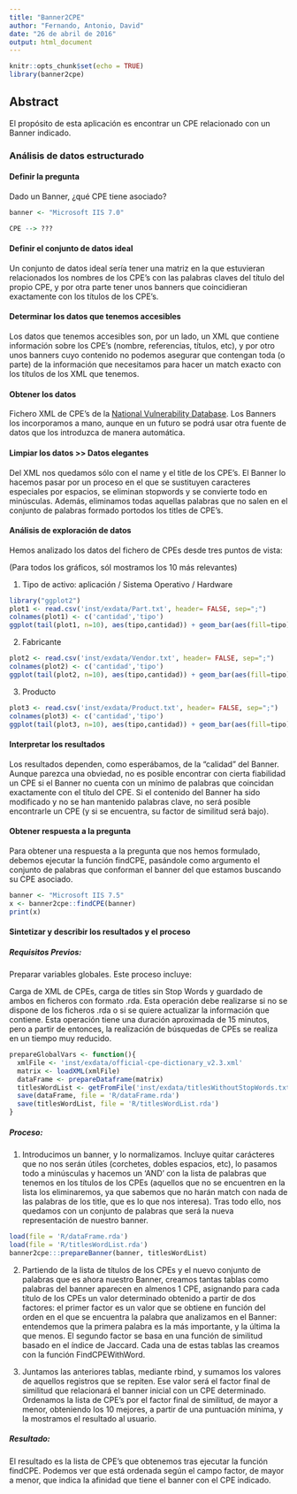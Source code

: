 ---
title: "Banner2CPE"
author: "Fernando, Antonio, David"
date: "26 de abril de 2016"
output: html_document
---

```{r setup, include=FALSE}
knitr::opts_chunk$set(echo = TRUE)
library(banner2cpe)
```



## Abstract

El propósito de esta aplicación es encontrar un CPE relacionado con un Banner indicado.


### Análisis de datos estructurado

#### Definir la pregunta

Dado un Banner, ¿qué CPE tiene asociado?


```{r Definir_Pregunta, eval=FALSE}
banner <- "Microsoft IIS 7.0"

CPE --> ???

```


####  Definir el conjunto de datos ideal

Un conjunto de datos ideal sería tener una matriz en la que estuvieran relacionados los nombres de los CPE's con las palabras claves del título del propio CPE, y por otra parte tener unos banners que coincidieran exactamente con los títulos de los CPE's.


#### Determinar los datos que tenemos accesibles

Los datos que tenemos accesibles son, por un lado, un XML que contiene información sobre los CPE's (nombre, referencias, títulos, etc), y por otro unos banners cuyo contenido no podemos asegurar que contengan toda (o parte) de la información que necesitamos para hacer un match exacto con los títulos de los XML que tenemos.


#### Obtener los datos

Fichero XML de CPE's de la [National Vulnerability Database](http://static.nvd.nist.gov/feeds/xml/cpe/dictionary/official-cpe-dictionary_v2.3.xml).
Los Banners los incorporamos a mano, aunque en un futuro se podrá usar otra fuente de datos que los introduzca de manera automática.


#### Limpiar los datos >> Datos elegantes

Del XML nos quedamos sólo con el name y el title de los CPE's. El Banner lo hacemos pasar por un proceso en el que se sustituyen caracteres especiales por espacios, se eliminan stopwords y se convierte todo en minúsculas. Además, eliminamos todas aquellas palabras que no salen en el conjunto de palabras formado portodos los titles de CPE's.


#### Análisis de exploración de datos

Hemos analizado los datos del fichero de CPEs desde tres puntos de vista: 

(Para todos los gráficos, sól mostramos los 10 más relevantes)

1. Tipo de activo: aplicación / Sistema Operativo / Hardware

```{r grafico1, cache=TRUE}
library("ggplot2")
plot1 <- read.csv('inst/exdata/Part.txt', header= FALSE, sep=";")
colnames(plot1) <- c('cantidad','tipo')
ggplot(tail(plot1, n=10), aes(tipo,cantidad)) + geom_bar(aes(fill=tipo),position="dodge",stat="identity")

```

2. Fabricante

```{r grafico2, cache=TRUE}
plot2 <- read.csv('inst/exdata/Vendor.txt', header= FALSE, sep=";")
colnames(plot2) <- c('cantidad','tipo')
ggplot(tail(plot2, n=10), aes(tipo,cantidad)) + geom_bar(aes(fill=tipo),position="dodge",stat="identity")
```

3. Producto

```{r grafico3, cache=TRUE}
plot3 <- read.csv('inst/exdata/Product.txt', header= FALSE, sep=";")
colnames(plot3) <- c('cantidad','tipo')
ggplot(tail(plot3, n=10), aes(tipo,cantidad)) + geom_bar(aes(fill=tipo),position="dodge",stat="identity")
```



#### Interpretar los resultados

Los resultados dependen, como esperábamos, de la "calidad" del Banner. Aunque parezca una obviedad, no es posible encontrar con cierta fiabilidad un CPE si el Banner no cuenta con un mínimo de palabras que coincidan exactamente con el título del CPE. Si el contenido del Banner ha sido modificado y no se han mantenido palabras clave, no será posible encontrarle un CPE (y si se encuentra, su factor de similitud será bajo).

#### Obtener respuesta a la pregunta

Para obtener una respuesta a la pregunta que nos hemos formulado, debemos ejecutar la función findCPE, pasándole como argumento el conjunto de palabras que conforman el banner del que estamos buscando su CPE asociado.

```{r findCPE}
banner <- "Microsoft IIS 7.5"
x <- banner2cpe::findCPE(banner)
print(x)
```


#### Sintetizar y describir los resultados y el proceso



##### Requisitos Previos:

Preparar variables globales. Este proceso incluye:

Carga de XML de CPEs, carga de titles sin Stop Words y guardado de ambos en ficheros con formato .rda. Esta operación debe realizarse si no se dispone de los ficheros .rda o si se quiere actualizar la información que contiene. Esta operación tiene una duración aproximada de 15 minutos, pero a partir de entonces, la realización de búsquedas de CPEs se realiza en un tiempo muy reducido.

```{r eval=FALSE}
prepareGlobalVars <- function(){
  xmlFile <- 'inst/exdata/official-cpe-dictionary_v2.3.xml'
  matrix <- loadXML(xmlFile)
  dataFrame <- prepareDataframe(matrix)
  titlesWordList <- getFromFile('inst/exdata/titlesWithoutStopWords.txt')
  save(dataFrame, file = 'R/dataFrame.rda')
  save(titlesWordList, file = 'R/titlesWordList.rda')
}
```



##### Proceso:

1. Introducimos un banner, y lo normalizamos. Incluye quitar carácteres que no nos serán útiles (corchetes, dobles espacios, etc), lo pasamos todo a minúsculas y hacemos un 'AND' con la lista de palabras que tenemos en los títulos de los CPEs (aquellos que no se encuentren en la lista los eliminaremos, ya que sabemos que no harán match con nada de las palabras de los title, que es lo que nos interesa). Tras todo ello, nos quedamos con un conjunto de palabras que será la nueva representación de nuestro banner. 

```{r prepararBanner , echo=FALSE}
load(file = 'R/dataFrame.rda')
load(file = 'R/titlesWordList.rda')
banner2cpe:::prepareBanner(banner, titlesWordList)

```


2. Partiendo de la lista de títulos de los CPEs y el nuevo conjunto de palabras que es ahora nuestro Banner, creamos tantas tablas como palabras del banner aparecen en almenos 1 CPE, asignando para cada título de los CPEs un valor determinado obtenido a partir de dos factores: el primer factor es un valor que se obtiene en función del orden en el que se encuentra la palabra que analizamos en el Banner: entendemos que la primera palabra es la más importante, y la última la que menos. El segundo factor se basa en una función de similitud basado en el índice de Jaccard. Cada una de estas tablas las creamos con la función FindCPEWithWord.


3. Juntamos las anteriores tablas, mediante rbind, y sumamos los valores de aquellos registros que se repiten. Ese valor será el factor final de similitud que relacionará el banner inicial con un CPE determinado. Ordenamos la lista de CPE's por el factor final de similitud, de mayor a menor, obteniendo los 10 mejores, a partir de una puntuación mínima, y la mostramos el resultado al usuario.


##### Resultado:

El resultado es la lista de CPE's que obtenemos tras ejecutar la función findCPE. Podemos ver que está ordenada según el campo factor, de mayor a menor, que indica la afinidad que tiene el banner con el CPE indicado.
